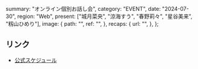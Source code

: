   summary: "オンライン個別お話し会",
  category: "EVENT",
  date: "2024-07-30",
  region: "Web",
  present: ["城月菜央", "涼海すう", "春野莉々", "星谷美来", "籾山ひめり"],
  image: {
    path: "",
    ref: "",
  },
  recaps: {
    url: "",
  },
};

## リンク

- [公式スケジュール](https://takanenonadeshiko.jp/?p=2270)
